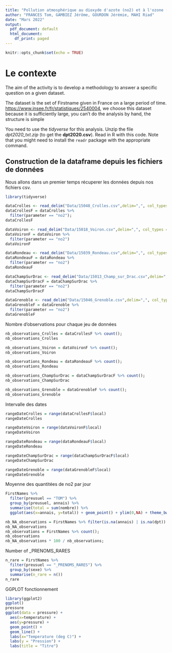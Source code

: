 ```yaml
---
title: "Pollution atmosphérique au dioxyde d'azote (no2) et à l'ozone (o3) ? dans le bassin grenoblois"
author: "FRANCES Tom, GAMBIEZ Jérôme, GOURDON Jérémie, MAHI Riad"
date: "Mars 2022"
output:
  pdf_document: default
  html_document:
    df_print: paged
---
```


```r
knitr::opts_chunk$set(echo = TRUE)
```
# Le contexte
The aim of the activity is to develop a methodology to answer a specific question on a given dataset. 

The dataset is the set of Firstname given in France on a large period of time. 
[https://www.insee.fr/fr/statistiques/2540004](https://www.insee.fr/fr/statistiques/fichier/2540004/dpt2020_txt.zip), we choose this dataset because it is sufficiently large, you can't do the analysis by hand, the structure is simple


You need to use the _tidyverse_ for this analysis. Unzip the file _dpt2020_txt.zip_ (to get the **dpt2020.csv**). Read in R with this code. Note that you might need to install the `readr` package with the appropriate command.

## Construction de la dataframe depuis les fichiers de données

Nous allons dans un premier temps récuperer les données depuis nos fichiers csv. 

```r
library(tidyverse)

dataCrolles <- read_delim("Data/15048_Crolles.csv",delim=",", col_types = "ccTcdc")
dataCrollesF = dataCrolles %>%
  filter(parameter == "no2");
dataCrollesF

dataVoiron <- read_delim("Data/15018_Voiron.csv",delim=",", col_types = "ccTcdc")
dataVoironF = dataVoiron %>%
  filter(parameter == "no2")
dataVoironF

dataRondeau <- read_delim("Data/15039_Rondeau.csv",delim=",", col_types = "ccTcdc")
dataRondeauF = dataRondeau %>%
  filter(parameter == "no2")
dataRondeauF

dataChampSurDrac <- read_delim("Data/15013_Champ_sur_Drac.csv",delim=",", col_types = "ccTcdc")
dataChampSurDracF = dataChampSurDrac %>%
  filter(parameter == "no2")
dataChampSurDracF

dataGrenoble <- read_delim("Data/15046_Grenoble.csv",delim=",", col_types = "ccTcdc")
dataGrenobleF = dataGrenoble %>%
  filter(parameter == "no2")
dataGrenobleF

```
Nombre d'observations pour chaque jeu de données

```r
nb_observations_Crolles = dataCrollesF %>% count();
nb_observations_Crolles

nb_observations_Voiron = dataVoironF %>% count();
nb_observations_Voiron

nb_observations_Rondeau = dataRondeauF %>% count();
nb_observations_Rondeau

nb_observations_ChampSurDrac = dataChampSurDracF %>% count();
nb_observations_ChampSurDrac

nb_observations_Grenoble = dataGrenobleF %>% count();
nb_observations_Grenoble

```

Intervalle des dates

```r
rangeDateCrolles = range(dataCrollesF$local)
rangeDateCrolles

rangeDateVoiron = range(dataVoironF$local)
rangeDateVoiron

rangeDateRondeau = range(dataRondeauF$local)
rangeDateRondeau

rangeDateChampSurDrac = range(dataChampSurDracF$local)
rangeDateChampSurDrac

rangeDateGrenoble = range(dataGrenobleF$local)
rangeDateGrenoble

```

Moyenne des quantitées de no2 par jour


```r
FirstNames %>% 
  filter(preusuel == "TOM") %>% 
  group_by(preusuel, annais) %>% 
  summarise(total = sum(nombre)) %>%
  ggplot(aes(x=annais, y=total)) + geom_point() + ylim(0,NA) + theme_bw();

```
```r
nb_NA_observations = FirstNames %>% filter(is.na(annais) | is.na(dpt)) %>% count();
nb_NA_observations
nb_observations = FirstNames %>% count();
nb_observations
nb_NA_observations * 100 / nb_observations;
```
Number of _PRENOMS_RARES
```r
n_rare = FirstNames %>%
  filter(preusuel == "_PRENOMS_RARES") %>%
  group_by(sexe) %>%
  summarise(n_rare = n())
n_rare
```



GGPLOT fonctionnement
```r
library(ggplot2)
ggplot()
pressure
ggplot(data = pressure) + 
  aes(x=temperature) + 
  aes(y=pressure) + 
  geom_point() + 
  geom_line() +
  labs(x="Temperature (deg C)") +
  labs(y = "Pression") +
  labs(title = "Titre")
```

